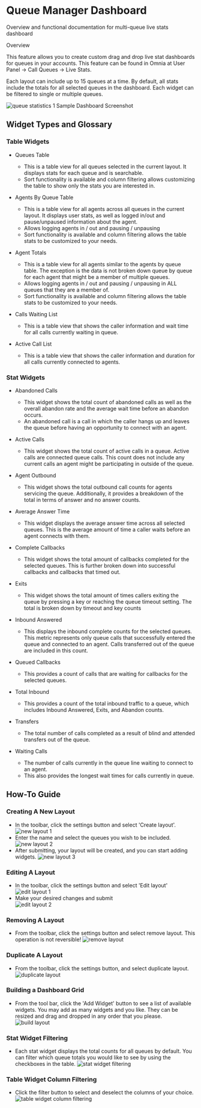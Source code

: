 # Queue Manager Dashboard

Overview and functional documentation for multi-queue live stats dashboard

Overview

This feature allows you to create custom drag and drop live stat dashboards for queues in your accounts. This feature can be found in Omnia at User Panel -> Call Queues -> Live Stats.

Each layout can include up to 15 queues at a time. By default, all stats include the totals for all selected queues in the dashboard. Each widget can be filtered to single or multiple queues.

<div className="flex flex-col items-center">
  <img src="/images/omnia/queue-statistics/queue_1.png" alt="queue statistics 1" />
  <span>Sample Dashboard Screenshot</span>
</div>

## Widget Types and Glossary

### Table Widgets

<ul>
  <li>
    <span className="font-bold">Queues Table</span>
  </li>
  <ul>
    <li>
      This is a table view for all queues selected in the current layout. It
      displays stats for each queue and is searchable.
    </li>
    <li>
      Sort functionality is available and column filtering allows customizing
      the table to show only the stats you are interested in.
    </li>
  </ul>
</ul>
<ul>
  <li>
    <span className="font-bold">Agents By Queue Table</span>
  </li>
  <ul>
    <li>
      This is a table view for all agents across all queues in the current
      layout. It displays user stats, as well as logged in/out and
      pause/unpaused information about the agent.
    </li>
    <li>Allows logging agents in / out and pausing / unpausing</li>
    <li>
      Sort functionality is available and column filtering allows the table
      stats to be customized to your needs.
    </li>
  </ul>
</ul>
<ul>
  <li>
    <span className="font-bold">Agent Totals</span>
  </li>
  <ul>
    <li>
      This is a table view for all agents similar to the agents by queue table.
      The exception is the data is not broken down queue by queue for each agent
      that might be a member of multiple queues.
    </li>
    <li>
      Allows logging agents in / out and pausing / unpausing in ALL queues that
      they are a member of.
    </li>
    <li>
      Sort functionality is available and column filtering allows the table
      stats to be customized to your needs.
    </li>
  </ul>
</ul>
<ul>
  <li>
    <span className="font-bold">Calls Waiting List</span>
  </li>
  <ul>
    <li>
      This is a table view that shows the caller information and wait time for
      all calls currently waiting in queue.
    </li>
  </ul>
</ul>
<ul>
  <li>
    <span className="font-bold">Active Call List</span>
  </li>
  <ul>
    <li>
      This is a table view that shows the caller information and duration for
      all calls currently connected to agents.
    </li>
  </ul>
</ul>

### Stat Widgets

<ul>
  <li>
    <span className="font-bold">Abandoned Calls</span>
  </li>
  <ul>
    <li>
      This widget shows the total count of abandoned calls as well as the
      overall abandon rate and the average wait time before an abandon occurs.
    </li>
    <li>
      An abandoned call is a call in which the caller hangs up and leaves the
      queue before having an opportunity to connect with an agent.
    </li>
  </ul>
</ul>
<ul>
  <li>
    <span className="font-bold">Active Calls</span>
  </li>
  <ul>
    <li>
      This widget shows the total count of active calls in a queue. Active calls
      are connected queue calls. This count does not include any current calls
      an agent might be participating in outside of the queue.
    </li>
  </ul>
</ul>
<ul>
  <li>
    <span className="font-bold">Agent Outbound</span>
  </li>
  <ul>
    <li>
      This widget shows the total outbound call counts for agents servicing the
      queue. Additionally, it provides a breakdown of the total in terms of
      answer and no answer counts.
    </li>
  </ul>
</ul>
<ul>
  <li>
    <span className="font-bold">Average Answer Time</span>
  </li>
  <ul>
    <li>
      This widget displays the average answer time across all selected queues.
      This is the average amount of time a caller waits before an agent connects
      with them.
    </li>
  </ul>
</ul>
<ul>
  <li>
    <span className="font-bold">Complete Callbacks</span>
  </li>
  <ul>
    <li>
      This widget shows the total amount of callbacks completed for the selected
      queues. This is further broken down into successful callbacks and
      callbacks that timed out.
    </li>
  </ul>
</ul>
<ul>
  <li>
    <span className="font-bold">Exits</span>
  </li>
  <ul>
    <li>
      This widget shows the total amount of times callers exiting the queue by
      pressing a key or reaching the queue timeout setting. The total is broken
      down by timeout and key counts
    </li>
  </ul>
</ul>
<ul>
  <li>
    <span className="font-bold">Inbound Answered</span>
  </li>
  <ul>
    <li>
      This displays the inbound complete counts for the selected queues. This
      metric represents only queue calls that successfully entered the queue and
      connected to an agent. Calls transferred out of the queue are included in
      this count.
    </li>
  </ul>
</ul>
<ul>
  <li>
    <span className="font-bold">Queued Callbacks</span>
  </li>
  <ul>
    <li>
      This provides a count of calls that are waiting for callbacks for the
      selected queues.
    </li>
  </ul>
</ul>
<ul>
  <li>
    <span className="font-bold">Total Inbound</span>
  </li>
  <ul>
    <li>
      This provides a count of the total inbound traffic to a queue, which
      includes Inbound Answered, Exits, and Abandon counts.
    </li>
  </ul>
</ul>
<ul>
  <li>
    <span className="font-bold">Transfers</span>
  </li>
  <ul>
    <li>
      The total number of calls completed as a result of blind and attended
      transfers out of the queue.
    </li>
  </ul>
</ul>
<ul>
  <li>
    <span className="font-bold">Waiting Calls</span>
  </li>
  <ul>
    <li>
      The number of calls currently in the queue line waiting to connect to an
      agent.
    </li>
    <li>
      This also provides the longest wait times for calls currently in queue.
    </li>
  </ul>
</ul>

## How-To Guide

### Creating A New Layout

<ul>
  <li>
    In the toolbar, click the settings button and select 'Create layout'.
    <img
      src="/images/omnia/queue-manager-dashboard/new-layout-1.webp"
      alt="new layout 1"
    />
  </li>
  <li>
    Enter the name and select the queues you wish to be included.
    <img
      src="/images/omnia/queue-manager-dashboard/new-layout-2.webp"
      alt="new layout 2"
    />
  </li>
  <li>
    After submitting, your layout will be created, and you can start adding
    widgets.
    <img
      src="/images/omnia/queue-manager-dashboard/new-layout-3.webp"
      alt="new layout 3"
    />
  </li>
</ul>

### Editing A Layout

<ul>
  <li>In the toolbar, click the settings button and select 'Edit layout'</li>
    <img
      src="/images/omnia/queue-manager-dashboard/edit-layout-1.webp"
      alt="edit layout 1"
    />
  <li>Make your desired changes and submit</li>
    <img
      src="/images/omnia/queue-manager-dashboard/edit-layout-2.webp"
      alt="edit layout 2"
    />
</ul>

### Removing A Layout

<ul>
  <li>
    From the toolbar, click the settings button and select remove layout. This
    operation is not reversible!
    <img
      src="/images/omnia/queue-manager-dashboard/remove-layout-1.webp"
      alt="remove layout"
    />
  </li>
</ul>

### Duplicate A Layout

<ul>
  <li>
    From the toolbar, click the settings button, and select duplicate layout.
    <img
      src="/images/omnia/queue-manager-dashboard/duplicate-layout-1.webp"
      alt="duplicate layout"
    />
  </li>
</ul>

### Building a Dashboard Grid

<ul>
  <li>
    From the tool bar, click the 'Add Widget' button to see a list of available
    widgets. You may add as many widgets and you like. They can be resized and
    drag and dropped in any order that you please.
    <img
      src="/images/omnia/queue-manager-dashboard/build-layout-1.webp"
      alt="build layout"
    />
  </li>
</ul>

### Stat Widget Filtering

<ul>
  <li>
    Each stat widget displays the total counts for all queues by default. You
    can filter which queue totals you would like to see by using the checkboxes
    in the table.
    <img
      src="/images/omnia/queue-manager-dashboard/widget-filtering.webp"
      alt="stat widget filtering"
    />
  </li>
</ul>

### Table Widget Column Filtering

<ul>
  <li>
    Click the filter button to select and deselect the columns of your choice.
    <img
      src="/images/omnia/queue-manager-dashboard/column-filtering.webp"
      alt="table widget column filtering"
    />
  </li>
</ul>

